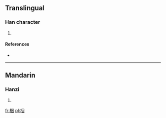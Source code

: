 ==Translingual==

===Han character===
{{Han char|rn=75|rad=木|as=06|sn=10|four=|canj=木田大 (DWK)}}

# {{defn|Han|sort=木06}}

====References====
* {{Han ref|kx=0524.020|dkj=14741|hdz=21199.030|uh=6836|ud=26678}}

----

==Mandarin==

===Hanzi===
{{cmn-hanzi|pin=[[yīn]] ([[yin1]])|wg=i<sup>n</sup>}}

# {{defn|Mandarin|sort=木06}}

[[fr:栶]]
[[pl:栶]]